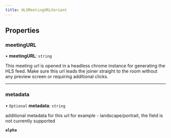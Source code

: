 ```yaml
---
title: HLSMeetingURLVariant
---
```


## Properties

### meetingURL

• **meetingURL**: `string`

This meeting url is opened in a headless chrome instance for generating the HLS feed.
Make sure this url leads the joiner straight to the room without any preview screen or requiring additional clicks.

---

### metadata

• `Optional` **metadata**: `string`

additional metadata for this url for example - landscape/portrait, the field is not currently supported

**`alpha`**
